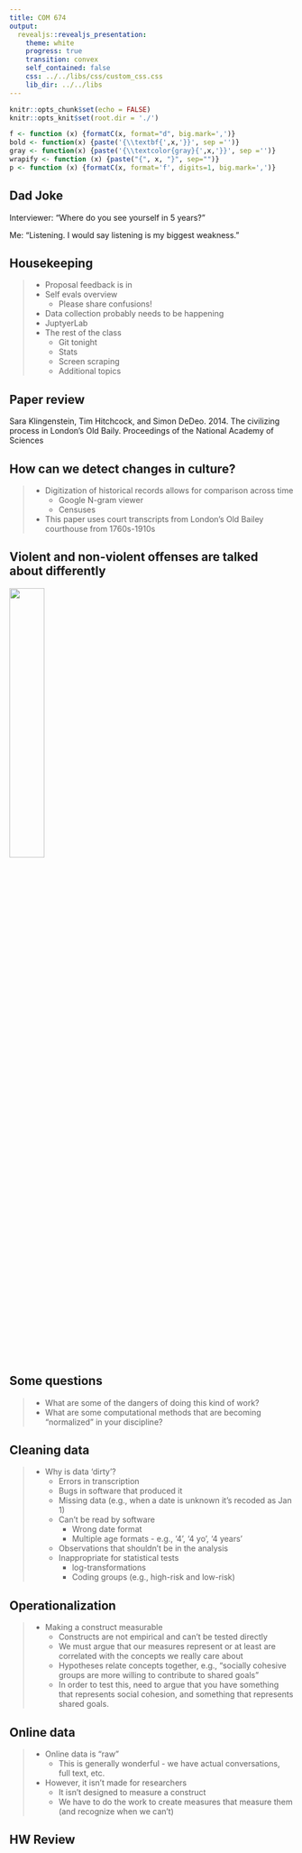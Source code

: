 ```yaml
---
title: COM 674
output: 
  revealjs::revealjs_presentation:
    theme: white
    progress: true
    transition: convex
    self_contained: false
    css: ../../libs/css/custom_css.css
    lib_dir: ../../libs
---
```


```r
knitr::opts_chunk$set(echo = FALSE)
knitr::opts_knit$set(root.dir = './')

f <- function (x) {formatC(x, format="d", big.mark=',')}
bold <- function(x) {paste('{\\textbf{',x,'}}', sep ='')}
gray <- function(x) {paste('{\\textcolor{gray}{',x,'}}', sep ='')}
wrapify <- function (x) {paste("{", x, "}", sep="")}
p <- function (x) {formatC(x, format='f', digits=1, big.mark=',')}
```

## Dad Joke

Interviewer: "Where do you see yourself in 5 years?"

<span class='fragment'> Me: "Listening. I would say listening is my biggest weakness."</span>

## Housekeeping

> - Proposal feedback is in
> - Self evals overview
>	- Please share confusions!
> - Data collection probably needs to be happening
> - JuptyerLab
> - The rest of the class
>	- Git tonight
>	- Stats
>	- Screen scraping
>	- Additional topics


## Paper review

Sara Klingenstein, Tim Hitchcock, and Simon DeDeo. 2014. The civilizing process in London’s Old Baily. Proceedings of the National Academy of Sciences


## How can we detect changes in culture?

> - Digitization of historical records allows for comparison across time
>	- Google N-gram viewer
>	- Censuses
> - This paper uses court transcripts from London's Old Bailey courthouse from 1760s-1910s

## Violent and non-violent offenses are talked about differently

<img src='images/old_bailey.jpg' style='width:35%;'/>

## Some questions

> - What are some of the dangers of doing this kind of work?
> - What are some computational methods that are becoming "normalized" in your discipline?


## Cleaning data

> - Why is data 'dirty'?
>	- Errors in transcription
>	- Bugs in software that produced it
>	- Missing data (e.g., when a date is unknown it's recoded as Jan 1)
>	- Can't be read by software
>	  - Wrong date format
>	  - Multiple age formats - e.g., '4', '4 yo', '4 years'
>	- Observations that shouldn't be in the analysis
>	- Inappropriate for statistical tests
>	  - log-transformations
>	  - Coding groups (e.g., high-risk and low-risk)

## Operationalization

> - Making a construct measurable
>	- Constructs are not empirical and can't be tested directly
>	- We must argue that our measures represent or at least are correlated with the concepts we really care about
>	- Hypotheses relate concepts together, e.g., "socially cohesive groups are more willing to contribute to shared goals"
>	- In order to test this, need to argue that you have something that represents social cohesion, and something that represents shared goals.

## Online data

> - Online data is "raw"
>	- This is generally wonderful - we have actual conversations, full text, etc.
> - However, it isn't made for researchers
>	- It isn't designed to measure a construct
>	- We have to do the work to create measures that measure them (and recognize when we can't)

## HW Review

